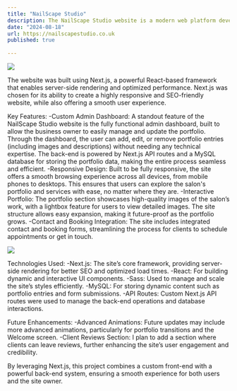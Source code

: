 ```yaml
---
title: "NailScape Studio"
description: The NailScape Studio website is a modern web platform developed for a nail salon business. The site not only serves as an online presence but also as a dynamic portfolio to showcase the studio’s work.
date: "2024-08-18"
url: https://nailscapestudio.co.uk
published: true
  
---
```


 [![](https://lato.dev/nailscapestudio-1.png)](https://nailscapestudio.co.uk) 

The website was built using Next.js, a powerful React-based framework that enables server-side rendering and optimized performance. Next.js was chosen for its ability to create a highly responsive and SEO-friendly website, while also offering a smooth user experience.

Key Features:
-Custom Admin Dashboard: A standout feature of the NailScape Studio website is the fully functional admin dashboard, built to allow the business owner to easily manage and update the portfolio. Through the dashboard, the user can add, edit, or remove portfolio entries (including images and descriptions) without needing any technical expertise. The back-end is powered by Next.js API routes and a MySQL database for storing the portfolio data, making the entire process seamless and efficient.
-Responsive Design: Built to be fully responsive, the site offers a smooth browsing experience across all devices, from mobile phones to desktops. This ensures that users can explore the salon's portfolio and services with ease, no matter where they are.
-Interactive Portfolio: The portfolio section showcases high-quality images of the salon’s work, with a lightbox feature for users to view detailed images. The site structure allows easy expansion, making it future-proof as the portfolio grows.
-Contact and Booking Integration: The site includes integrated contact and booking forms, streamlining the process for clients to schedule appointments or get in touch.

 [![](https://lato.dev/nailscapestudio-2.png)](https://nailscapestudio.co.uk) 

Technologies Used:
-Next.js: The site’s core framework, providing server-side rendering for better SEO and optimized load times.
-React: For building dynamic and interactive UI components.
-Sass: Used to manage and scale the site’s styles efficiently.
-MySQL: For storing dynamic content such as portfolio entries and form submissions.
-API Routes: Custom Next.js API routes were used to manage the back-end operations and database interactions.

Future Enhancements:
-Advanced Animations: Future updates may include more advanced animations, particularly for portfolio transitions and the Welcome screen.
-Client Reviews Section: I plan to add a section where clients can leave reviews, further enhancing the site’s user engagement and credibility.

By leveraging Next.js, this project combines a custom front-end with a powerful back-end system, ensuring a smooth experience for both users and the site owner. 



